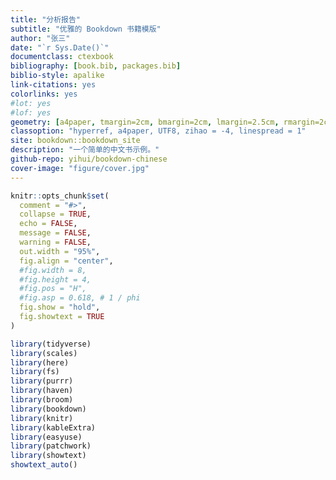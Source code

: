 ```yaml
--- 
title: "分析报告"
subtitle: "优雅的 Bookdown 书籍模版"
author: "张三"
date: "`r Sys.Date()`"
documentclass: ctexbook
bibliography: [book.bib, packages.bib]
biblio-style: apalike
link-citations: yes
colorlinks: yes
#lot: yes
#lof: yes
geometry: [a4paper, tmargin=2cm, bmargin=2cm, lmargin=2.5cm, rmargin=2cm]
classoption: "hyperref, a4paper, UTF8, zihao = -4, linespread = 1"
site: bookdown::bookdown_site
description: "一个简单的中文书示例。"
github-repo: yihui/bookdown-chinese
cover-image: "figure/cover.jpg"
---
```




```r
knitr::opts_chunk$set(
  comment = "#>",
  collapse = TRUE,
  echo = FALSE,
  message = FALSE,
  warning = FALSE,
  out.width = "95%",
  fig.align = "center",
  #fig.width = 8,
  #fig.height = 4,
  #fig.pos = "H",
  #fig.asp = 0.618, # 1 / phi
  fig.show = "hold",
  fig.showtext = TRUE
)

```




```r
library(tidyverse)
library(scales)
library(here)
library(fs)
library(purrr)
library(haven)
library(broom)
library(bookdown)
library(knitr)
library(kableExtra)
library(easyuse)
library(patchwork)
library(showtext)
showtext_auto()
```


